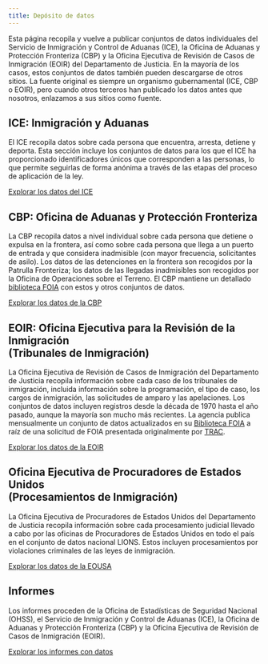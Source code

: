 ```yaml
---
title: Depósito de datos
---
```


Esta página recopila y vuelve a publicar conjuntos de datos individuales del Servicio de Inmigración y Control de Aduanas (ICE), la Oficina de Aduanas y Protección Fronteriza (CBP) y la Oficina Ejecutiva de Revisión de Casos de Inmigración (EOIR) del Departamento de Justicia. En la mayoría de los casos, estos conjuntos de datos también pueden descargarse de otros sitios. La fuente original es siempre un organismo gubernamental (ICE, CBP o EOIR), pero cuando otros terceros han publicado los datos antes que nosotros, enlazamos a sus sitios como fuente.

## ICE: Inmigración y Aduanas

El ICE recopila datos sobre cada persona que encuentra, arresta, detiene y deporta. Esta sección incluye los conjuntos de datos para los que el ICE ha proporcionado identificadores únicos que corresponden a las personas, lo que permite seguirlas de forma anónima a través de las etapas del proceso de aplicación de la ley.

[Explorar los datos del ICE](/data/ice.html){.btn-action-primary .btn-action .btn .btn-outline-primary .btn-lg role="button"} 

## CBP: Oficina de Aduanas y Protección Fronteriza

La CBP recopila datos a nivel individual sobre cada persona que detiene o expulsa en la frontera, así como sobre cada persona que llega a un puerto de entrada y que considera inadmisible (con mayor frecuencia, solicitantes de asilo). Los datos de las detenciones en la frontera son recogidos por la Patrulla Fronteriza; los datos de las llegadas inadmisibles son recogidos por la Oficina de Operaciones sobre el Terreno. El CBP mantiene un detallado [biblioteca FOIA](https://www.cbp.gov/newsroom/accountability-and-transparency/foia-reading-room) con estos y otros conjuntos de datos.

[Explorar los datos de la CBP](/data/cbp.html){.btn-action-primary .btn-action .btn .btn-outline-primary .btn-lg role="button"} 

## EOIR: Oficina Ejecutiva para la Revisión de la Inmigración<br>(Tribunales de Inmigración)

La Oficina Ejecutiva de Revisión de Casos de Inmigración del Departamento de Justicia recopila información sobre cada caso de los tribunales de inmigración, incluida información sobre la programación, el tipo de caso, los cargos de inmigración, las solicitudes de amparo y las apelaciones. Los conjuntos de datos incluyen registros desde la década de 1970 hasta el año pasado, aunque la mayoría son mucho más recientes. La agencia publica mensualmente un conjunto de datos actualizados en su [Biblioteca FOIA](https://www.justice.gov/eoir/foia-library-0) a raíz de una solicitud de FOIA presentada originalmente por [TRAC](https://tracreports.org).

[Explorar los datos de la EOIR](/data/eoir.html){.btn-action-primary .btn-action .btn .btn-outline-primary .btn-lg role="button"} 

## Oficina Ejecutiva de Procuradores de Estados Unidos<br>(Procesamientos de Inmigración)

La Oficina Ejecutiva de Procuradores de Estados Unidos del Departamento de Justicia recopila información sobre cada procesamiento judicial llevado a cabo por las oficinas de Procuradores de Estados Unidos en todo el país en el conjunto de datos nacional LIONS. Estos incluyen procesamientos por violaciones criminales de las leyes de inmigración.

[Explorar los datos de la EOUSA](/data/eousa.html){.btn-action-primary .btn-action .btn .btn-outline-primary .btn-lg role="button"} 

## Informes 

Los informes proceden de la Oficina de Estadísticas de Seguridad Nacional (OHSS), el Servicio de Inmigración y Control de Aduanas (ICE), la Oficina de Aduanas y Protección Fronteriza (CBP) y la Oficina Ejecutiva de Revisión de Casos de Inmigración (EOIR).

[Explorar los informes con datos](/data/eoir.html){.btn-action-primary .btn-action .btn .btn-outline-primary .btn-lg role="button"} 

